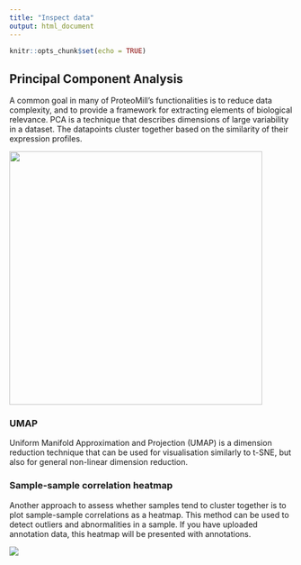```yaml
---
title: "Inspect data"
output: html_document
---
```


```r
knitr::opts_chunk$set(echo = TRUE)
```

## Principal Component Analysis
A common goal in many of ProteoMill’s functionalities is to reduce data complexity, and to provide a framework for extracting elements of biological relevance. PCA is a technique that describes dimensions of large variability in a dataset. The datapoints cluster together based on the similarity of their expression profiles.

![](../img/pca1.png){width=450px}

### UMAP

Uniform Manifold Approximation and Projection (UMAP) is a dimension reduction technique that can be used for visualisation similarly to t-SNE, but also for general non-linear dimension reduction.

### Sample-sample correlation heatmap

Another approach to assess whether samples tend to cluster together is to plot sample-sample correlations as a heatmap. This method can be used to detect outliers and abnormalities in a sample. If you have uploaded annotation data, this heatmap will be presented with annotations.

![](../img/heatmap.png) 
